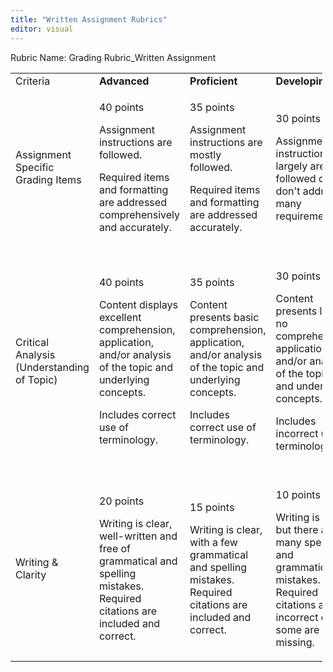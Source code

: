 ```yaml
---
title: "Written Assignment Rubrics"
editor: visual
---
```


Rubric Name: Grading Rubric_Written Assignment

+:-------------------------------------------+:---------------------------------------------------------------------------------------------------------------------------+:-------------------------------------------------------------------------------------------------------------+:-----------------------------------------------------------------------------------------------------------------------------+:------------------------------------------------------------------------------------------------------+
| Criteria                                   | **Advanced**                                                                                                               | **Proficient**                                                                                               | **Developing**                                                                                                               | **Insufficient**                                                                                      |
+--------------------------------------------+----------------------------------------------------------------------------------------------------------------------------+--------------------------------------------------------------------------------------------------------------+------------------------------------------------------------------------------------------------------------------------------+-------------------------------------------------------------------------------------------------------+
| Assignment Specific Grading Items          | 40 points                                                                                                                  | 35 points                                                                                                    | 30 points                                                                                                                    | 20 points                                                                                             |
|                                            |                                                                                                                            |                                                                                                              |                                                                                                                              |                                                                                                       |
|                                            | Assignment instructions are followed.                                                                                      | Assignment instructions are mostly followed.                                                                 | Assignment instructions largely are not followed or don\'t address many requirements.                                        | Assignment instructions are not followed or attempts are largely inaccurate.                          |
|                                            |                                                                                                                            |                                                                                                              |                                                                                                                              |                                                                                                       |
|                                            | Required items and formatting are addressed comprehensively and accurately.                                                | Required items and formatting are addressed accurately.                                                      |                                                                                                                              |                                                                                                       |
|                                            |                                                                                                                            |                                                                                                              |                                                                                                                              |                                                                                                       |
|                                            |                                                                                                                            |                                                                                                              |                                                                                                                              |                                                                                                       |
|                                            |                                                                                                                            |                                                                                                              |                                                                                                                              |                                                                                                       |
|                                            |                                                                                                                            |                                                                                                              |                                                                                                                              |                                                                                                       |
+--------------------------------------------+----------------------------------------------------------------------------------------------------------------------------+--------------------------------------------------------------------------------------------------------------+------------------------------------------------------------------------------------------------------------------------------+-------------------------------------------------------------------------------------------------------+
| Critical Analysis (Understanding of Topic) | 40 points                                                                                                                  | 35 points                                                                                                    | 30 points                                                                                                                    | 20 points                                                                                             |
|                                            |                                                                                                                            |                                                                                                              |                                                                                                                              |                                                                                                       |
|                                            | Content displays excellent comprehension, application, and/or analysis of the topic and underlying concepts.               | Content presents basic comprehension, application, and/or analysis of the topic and underlying concepts.     | Content presents little to no comprehension, application, and/or analysis of the topic and underlying concepts.              | Content presents no comprehension, application, and/or analysis of the topic and underlying concepts. |
|                                            |                                                                                                                            |                                                                                                              |                                                                                                                              |                                                                                                       |
|                                            | Includes correct use of terminology.                                                                                       | Includes correct use of terminology.                                                                         | Includes incorrect use of terminology.                                                                                       | Integrates no relevant evidence to support important points.                                          |
+--------------------------------------------+----------------------------------------------------------------------------------------------------------------------------+--------------------------------------------------------------------------------------------------------------+------------------------------------------------------------------------------------------------------------------------------+-------------------------------------------------------------------------------------------------------+
| Writing & Clarity                          | 20 points                                                                                                                  | 15 points                                                                                                    | 10 points                                                                                                                    | 5 points                                                                                              |
|                                            |                                                                                                                            |                                                                                                              |                                                                                                                              |                                                                                                       |
|                                            | Writing is clear, well-written and free of grammatical and spelling mistakes. Required citations are included and correct. | Writing is clear, with a few grammatical and spelling mistakes. Required citations are included and correct. | Writing is clear but there are many spelling and grammatical mistakes. Required citations are incorrect or some are missing. | Writing is unclear or diff                                                                            |
+--------------------------------------------+----------------------------------------------------------------------------------------------------------------------------+--------------------------------------------------------------------------------------------------------------+------------------------------------------------------------------------------------------------------------------------------+-------------------------------------------------------------------------------------------------------+
